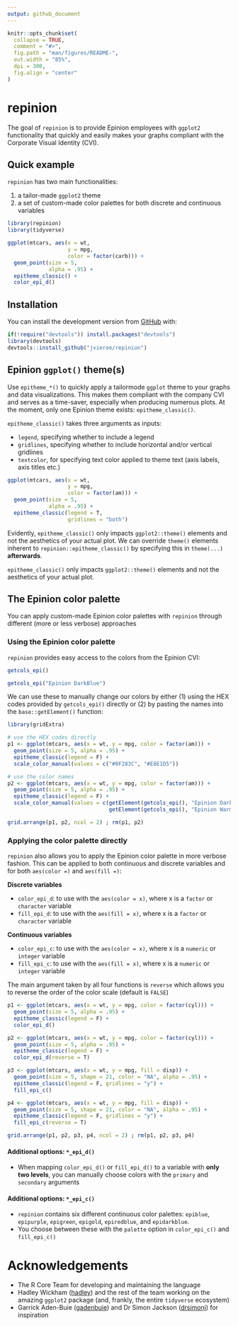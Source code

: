 ```yaml
---
output: github_document
---
```


<!-- README.md is generated from README.Rmd. Please edit that file -->

```r
knitr::opts_chunk$set(
  collapse = TRUE,
  comment = "#>",
  fig.path = "man/figures/README-",
  out.width = "85%",
  dpi = 300,
  fig.align = "center"
)
```

# repinion

<!-- badges: start -->
<!-- badges: end -->

The goal of `repinion` is to provide Epinion employees with `ggplot2` functionality that quickly and easily makes your graphs compliant with the Corporate Visual Identity (CVI).

## Quick example

`repinion` has two main functionalities:

1. a tailor-made `ggplot2` theme
2. a set of custom-made color palettes for both discrete and continuous variables

```r
library(repinion)
library(tidyverse)

ggplot(mtcars, aes(x = wt,
                   y = mpg,
                   color = factor(carb))) +
  geom_point(size = 5,
             alpha = .95) +
  epitheme_classic() +
  color_epi_d()

```

## Installation

You can install the development version from [GitHub](https://github.com/) with:

``` r
if(!require("devtools")) install.packages("devtools")
library(devtools)
devtools::install_github("jvieroe/repinion")
```

## __Epinion__ `ggplot()` theme(s)

Use `epitheme_*()` to quickly apply a tailormode `ggplot` theme to your graphs and data visualizations. This makes them compliant with the company CVI and serves as a time-saver, especially when producing numerous plots. At the moment, only one Epinion theme exists: `epitheme_classic()`.

`epitheme_classic()` takes three arguments as inputs:

* `legend`, specifying whether to include a legend
* `gridlines`, specifying whether to include horizontal and/or vertical gridlines
* `textcolor`, for specifying text color applied to theme text (axis labels, axis titles etc.)

```r
ggplot(mtcars, aes(x = wt,
                   y = mpg,
                   color = factor(am))) +
  geom_point(size = 5,
             alpha = .95) +
  epitheme_classic(legend = T,
                   gridlines = "both")

```

Evidently, `epitheme_classic()` only impacts `ggplot2::theme()` elements and not the aesthetics of your actual plot. We can override `theme()` elements inherent to `repinion::epitheme_classic()` by specifying this in `theme(...)` __afterwards__.

`epitheme_classic()` only impacts `ggplot2::theme()` elements and not the aesthetics of your actual plot.


## The __Epinion__ color palette 

You can apply custom-made Epinion color palettes with `repinion` through different (more or less verbose) approaches

### Using the __Epinion__ color palette 

`repinion` provides easy access to the colors from the Epinion CVI:

```r
getcols_epi()

getcols_epi("Epinion DarkBlue")

```

We can use these to manually change our colors by either (1) using the HEX codes provided by `getcols_epi()` directly or (2) by pasting the names into the `base::getElement()` function:


```r
library(gridExtra)

# use the HEX codes directly
p1 <- ggplot(mtcars, aes(x = wt, y = mpg, color = factor(am))) +
  geom_point(size = 5, alpha = .95) +
  epitheme_classic(legend = F) +
  scale_color_manual(values = c("#0F283C", "#E8E1D5"))

# use the color names
p2 <- ggplot(mtcars, aes(x = wt, y = mpg, color = factor(am))) +
  geom_point(size = 5, alpha = .95) +
  epitheme_classic(legend = F) +
  scale_color_manual(values = c(getElement(getcols_epi(), "Epinion DarkBlue"),
                                getElement(getcols_epi(), "Epinion WarmSand")))

grid.arrange(p1, p2, ncol = 2) ; rm(p1, p2)

```

### Applying the color palette directly

`repinion` also allows you to apply the Epinion color palette in more verbose fashion. This can be applied to both continuous and discrete variables and for both `aes(color =)` and `aes(fill =)`:

__Discrete variables__

* ```color_epi_d```: to use with the ```aes(color = x)```, where x is a ```factor``` or ```character``` variable
* ```fill_epi_d```: to use with the ```aes(fill = x)```, where x is a ```factor``` or ```character``` variable

__Continuous variables__

* ```color_epi_c```: to use with the ```aes(color = x)```, where x is a ```numeric``` or ```integer``` variable
* ```fill_epi_c```: to use with the ```aes(fill = x)```, where x is a ```numeric``` or ```integer``` variable

The main argument taken by all four functions is `reverse` which allows you to reverse the order of the color scale (default is `FALSE`)

```r
p1 <- ggplot(mtcars, aes(x = wt, y = mpg, color = factor(cyl))) +
  geom_point(size = 5, alpha = .95) +
  epitheme_classic(legend = F) +
  color_epi_d()

p2 <- ggplot(mtcars, aes(x = wt, y = mpg, color = factor(cyl))) +
  geom_point(size = 5, alpha = .95) +
  epitheme_classic(legend = F) +
  color_epi_d(reverse = T)

p3 <- ggplot(mtcars, aes(x = wt, y = mpg, fill = disp)) +
  geom_point(size = 5, shape = 21, color = "NA", alpha = .95) +
  epitheme_classic(legend = F, gridlines = "y") +
  fill_epi_c()

p4 <- ggplot(mtcars, aes(x = wt, y = mpg, fill = disp)) +
  geom_point(size = 5, shape = 21, color = "NA", alpha = .95) +
  epitheme_classic(legend = F, gridlines = "y") +
  fill_epi_c(reverse = T)

grid.arrange(p1, p2, p3, p4, ncol = 2) ; rm(p1, p2, p3, p4)

```


#### Additional options: `*_epi_d()`

* When mapping `color_epi_d()` or `fill_epi_d()` to a variable with __only two levels__, you can manually choose colors with the `primary` and `secondary` arguments


#### Additional options: `*_epi_c()`

* `repinion` contains six different continuous color palettes: `epiblue`, `epipurple`, `epigreen`, `epigold`, `epiredblue`, and `epidarkblue`. 
* You choose between these with the `palette` option in `color_epi_c()` and `fill_epi_c()`



# Acknowledgements

* The R Core Team for developing and maintaining the language
* Hadley Wickham ([hadley](https://github.com/hadley)) and the rest of the team working on the amazing ```ggplot2``` package (and, frankly, the entire ```tidyverse``` ecosystem)
* Garrick Aden-Buie ([gadenbuie](https://github.com/gadenbuie)) and Dr Simon Jackson ([drsimonj](https://github.com/drsimonj)) for inspiration
